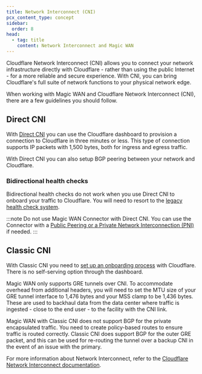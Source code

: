 ```yaml
---
title: Network Interconnect (CNI)
pcx_content_type: concept
sidebar:
  order: 8
head:
  - tag: title
    content: Network Interconnect and Magic WAN
---
```



Cloudflare Network Interconnect (CNI) allows you to connect your network infrastructure directly with Cloudflare - rather than using the public Internet - for a more reliable and secure experience. With CNI, you can bring Cloudflare's full suite of network functions to your physical network edge.

When working with Magic WAN and Cloudflare Network Interconnect (CNI), there are a few guidelines you should follow.

## Direct CNI

With [Direct CNI](/network-interconnect/express-cni/) you can use the Cloudflare dashboard to provision a connection to Cloudflare in three minutes or less. This type of connection supports IP packets with 1,500 bytes, both for ingress and egress traffic.

With Direct CNI you can also setup BGP peering between your network and Cloudflare.

### Bidirectional health checks

Bidirectional health checks do not work when you use Direct CNI to onboard your traffic to Cloudflare. You will need to resort to the [legacy health check system](/magic-wan/configuration/manually/how-to/configure-tunnels/#legacy-health-checks-system).

:::note
Do not use Magic WAN Connector with Direct CNI. You can use the Connector with a [Public Peering or a Private Network Interconnection (PNI)](/network-interconnect/pni-and-peering/) if needed.
:::

## Classic CNI

With Classic CNI you need to [set up an onboarding process](/network-interconnect/classic-cni/) with Cloudflare. There is no self-serving option through the dashboard.

Magic WAN only supports GRE tunnels over CNI. To accommodate overhead from additional headers, you will need to set the MTU size of your GRE tunnel interface to 1,476 bytes and your MSS clamp to be 1,436 bytes. These are used to backhaul data from the data center where traffic is ingested - close to the end user - to the facility with the CNI link.

Magic WAN with Classic CNI does not support BGP for the private encapsulated traffic. You need to create policy-based routes to ensure traffic is routed correctly. Classic CNI does support BGP for the outer GRE packet, and this can be used for re-routing the tunnel over a backup CNI in the event of an issue with the primary.

For more information about Network Interconnect, refer to the [Cloudflare Network Interconnect documentation](/network-interconnect/).

<Render file="traceroute" />
